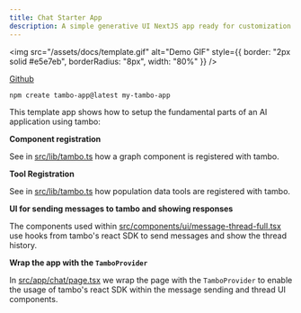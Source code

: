 ```yaml
---
title: Chat Starter App
description: A simple generative UI NextJS app ready for customization
---
```


<img
  src="/assets/docs/template.gif"
  alt="Demo GIF"
  style={{ border: "2px solid #e5e7eb", borderRadius: "8px", width: "80%" }}
/>

[Github](https://github.com/tambo-ai/tambo-template?tab=readme-ov-file#tambo-template)

```bash title="Install the starter app!"
npm create tambo-app@latest my-tambo-app
```

This template app shows how to setup the fundamental parts of an AI application using tambo:

**Component registration**

See in [src/lib/tambo.ts](https://github.com/tambo-ai/tambo-template/blob/main/src/lib/tambo.ts) how a graph component is registered with tambo.

**Tool Registration**

See in [src/lib/tambo.ts](https://github.com/tambo-ai/tambo-template/blob/main/src/lib/tambo.ts) how population data tools are registered with tambo.

**UI for sending messages to tambo and showing responses**

The components used within [src/components/ui/message-thread-full.tsx](https://github.com/tambo-ai/tambo-template/blob/main/src/components/ui/message-thread-full.tsx) use hooks from tambo's react SDK to send messages and show the thread history.

**Wrap the app with the `TamboProvider`**

In [src/app/chat/page.tsx](https://github.com/tambo-ai/tambo-template/blob/main/src/app/chat/page.tsx) we wrap the page with the `TamboProvider` to enable the usage of tambo's react SDK within the message sending and thread UI components.
